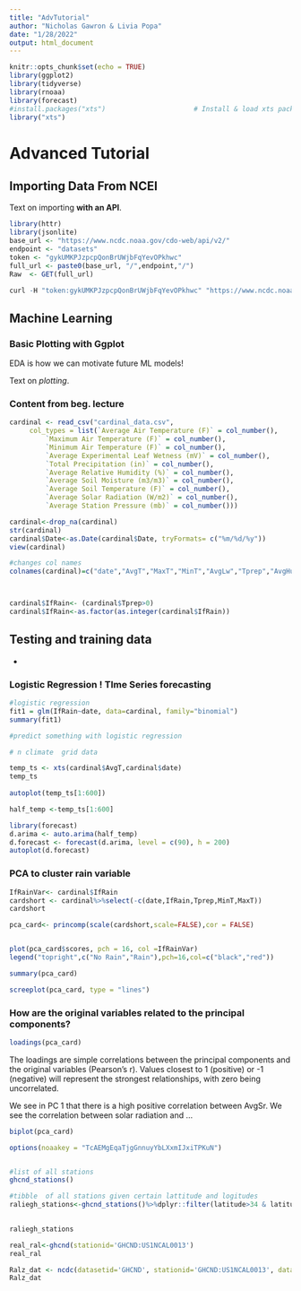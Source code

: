 ```yaml
---
title: "AdvTutorial"
author: "Nicholas Gawron & Livia Popa"
date: "1/28/2022"
output: html_document
---
```


```r
knitr::opts_chunk$set(echo = TRUE)
library(ggplot2)
library(tidyverse)
library(rnoaa)
library(forecast)
#install.packages("xts")                      # Install & load xts package
library("xts")
```

# Advanced Tutorial


## Importing Data From NCEI

Text on importing **with an API**.

```r
library(httr)
library(jsonlite)
base_url <- "https://www.ncdc.noaa.gov/cdo-web/api/v2/"
endpoint <- "datasets"
token <- "gykUMKPJzpcpQonBrUWjbFqYevOPkhwc"
full_url <- paste0(base_url, "/",endpoint,"/")
Raw  <- GET(full_url)

curl -H "token:gykUMKPJzpcpQonBrUWjbFqYevOPkhwc" "https://www.ncdc.noaa.gov/cdo-web/api/v2/datasets" $.ajax({ url:https://www.ncdc.noaa.gov/cdo-web/api/v2/datasets, data:{/datasets}, headers:{ token:gykUMKPJzpcpQonBrUWjbFqYevOPkhwc} })
```

## Machine Learning 

### Basic Plotting with Ggplot 

EDA is how we can motivate future ML models!

Text on *plotting*. 

### Content from beg. lecture

```r

cardinal <- read_csv("cardinal_data.csv", 
     col_types = list(`Average Air Temperature (F)` = col_number(), 
         `Maximum Air Temperature (F)` = col_number(), 
         `Minimum Air Temperature (F)` = col_number(), 
         `Average Experimental Leaf Wetness (mV)` = col_number(), 
         `Total Precipitation (in)` = col_number(), 
         `Average Relative Humidity (%)` = col_number(), 
         `Average Soil Moisture (m3/m3)` = col_number(), 
         `Average Soil Temperature (F)` = col_number(), 
         `Average Solar Radiation (W/m2)` = col_number(), 
         `Average Station Pressure (mb)` = col_number()))

cardinal<-drop_na(cardinal)
str(cardinal)
cardinal$Date<-as.Date(cardinal$Date, tryFormats= c("%m/%d/%y"))
view(cardinal)

#changes col names
colnames(cardinal)=c("date","AvgT","MaxT","MinT","AvgLw","Tprep","AvgHum","AvgSm","AvgSt","AvgSr","AvgStp")



cardinal$IfRain<- (cardinal$Tprep>0)
cardinal$IfRain<-as.factor(as.integer(cardinal$IfRain))


```

## Testing and training data

- 

### Logistic Regression ! TIme Series forecasting

```r
#logistic regression
fit1 = glm(IfRain~date, data=cardinal, family="binomial")
summary(fit1)

#predict something with logistic regression

```


```r

# n climate  grid data

temp_ts <- xts(cardinal$AvgT,cardinal$date)
temp_ts
  
autoplot(temp_ts[1:600])

half_temp <-temp_ts[1:600]

library(forecast)
d.arima <- auto.arima(half_temp)
d.forecast <- forecast(d.arima, level = c(90), h = 200)
autoplot(d.forecast)

```


### PCA to cluster rain variable 


```r
IfRainVar<- cardinal$IfRain
cardshort <- cardinal%>%select(-c(date,IfRain,Tprep,MinT,MaxT))
cardshort

pca_card<- princomp(scale(cardshort,scale=FALSE),cor = FALSE)


plot(pca_card$scores, pch = 16, col =IfRainVar)
legend("topright",c("No Rain","Rain"),pch=16,col=c("black","red"))

```


```r
summary(pca_card)
```


```r
screeplot(pca_card, type = "lines")
```


### How are the original variables related to the principal components?

```r
loadings(pca_card)
```


The loadings are simple correlations between the principal components and the original variables (Pearson’s r). Values closest to 1 (positive) or -1 (negative) will represent the strongest relationships, with zero being uncorrelated.

We see in PC 1 that there is a high positive correlation between AvgSr. We see the correlation between solar radiation and ...



```r
biplot(pca_card)
```




```r

options(noaakey = "TcAEMgEqaTjgGnnuyYbLXxmIJxiTPKuN")


#list of all stations
ghcnd_stations()

#tibble  of all stations given certain lattitude and logitudes
raliegh_stations<-ghcnd_stations()%>%dplyr::filter(latitude>34 & latitude<36 & longitude>-80 & longitude< -75)

 
raliegh_stations

real_ral<-ghcnd(stationid='GHCND:US1NCAL0013')
real_ral
```

```r
Ralz_dat <- ncdc(datasetid='GHCND', stationid='GHCND:US1NCAL0013', datatypeid=c('TAVG','PRCP'), startdate = '2011-05-01', enddate="2018-11-01", add_units = TRUE)
Ralz_dat

```

